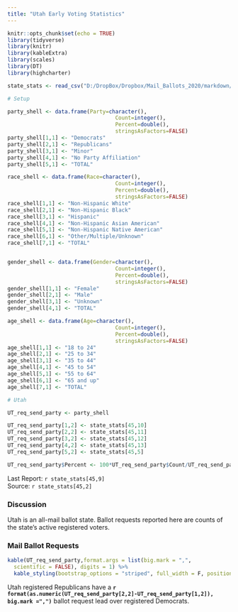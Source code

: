 ```yaml
---
title: "Utah Early Voting Statistics"
---
```

```r
knitr::opts_chunk$set(echo = TRUE)
library(tidyverse)
library(knitr)
library(kableExtra)
library(scales)
library(DT)
library(highcharter)

state_stats <- read_csv("D:/DropBox/Dropbox/Mail_Ballots_2020/markdown/2020G_Early_Vote.csv")

# Setup

party_shell <- data.frame(Party=character(),
                                  Count=integer(),
                                  Percent=double(),
                                  stringsAsFactors=FALSE)
party_shell[1,1] <- "Democrats"
party_shell[2,1] <- "Republicans"
party_shell[3,1] <- "Minor"
party_shell[4,1] <- "No Party Affiliation"
party_shell[5,1] <- "TOTAL"

race_shell <- data.frame(Race=character(),
                                  Count=integer(),
                                  Percent=double(),
                                  stringsAsFactors=FALSE)
race_shell[1,1] <- "Non-Hispanic White"
race_shell[2,1] <- "Non-Hispanic Black"
race_shell[3,1] <- "Hispanic"
race_shell[4,1] <- "Non-Hispanic Asian American"
race_shell[5,1] <- "Non-Hispanic Native American"
race_shell[6,1] <- "Other/Multiple/Unknown"
race_shell[7,1] <- "TOTAL"


gender_shell <- data.frame(Gender=character(),
                                  Count=integer(),
                                  Percent=double(),
                                  stringsAsFactors=FALSE)
gender_shell[1,1] <- "Female"
gender_shell[2,1] <- "Male"
gender_shell[3,1] <- "Unknown"
gender_shell[4,1] <- "TOTAL"

age_shell <- data.frame(Age=character(),
                                  Count=integer(),
                                  Percent=double(),
                                  stringsAsFactors=FALSE)
age_shell[1,1] <- "18 to 24"
age_shell[2,1] <- "25 to 34"
age_shell[3,1] <- "35 to 44"
age_shell[4,1] <- "45 to 54"
age_shell[5,1] <- "55 to 64"
age_shell[6,1] <- "65 and up"
age_shell[7,1] <- "TOTAL"

# Utah

UT_req_send_party <- party_shell

UT_req_send_party[1,2] <- state_stats[45,10] 
UT_req_send_party[2,2] <- state_stats[45,11] 
UT_req_send_party[3,2] <- state_stats[45,12] 
UT_req_send_party[4,2] <- state_stats[45,13] 
UT_req_send_party[5,2] <- state_stats[45,5] 

UT_req_send_party$Percent <- 100*UT_req_send_party$Count/UT_req_send_party[5,2]
```
Last Report: `r state_stats[45,9]`  
Source:  `r state_stats[45,2]`

### Discussion

Utah is an all-mail ballot state. Ballot requests reported here are counts of the state's active registered voters.

### Mail Ballot Requests

``` r
kable(UT_req_send_party,format.args = list(big.mark = ",", 
  scientific = FALSE), digits = 1) %>%
  kable_styling(bootstrap_options = "striped", full_width = F, position = "left")
```

Utah registered Republicans have a **`r format(as.numeric(UT_req_send_party[2,2]-UT_req_send_party[1,2]), big.mark =",")`** ballot request lead over registered Democrats.